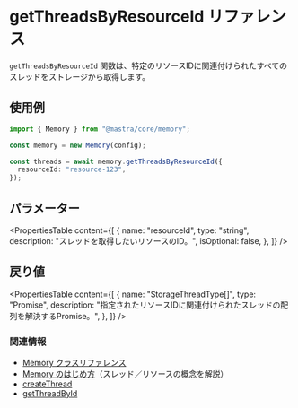# getThreadsByResourceId リファレンス

`getThreadsByResourceId` 関数は、特定のリソースIDに関連付けられたすべてのスレッドをストレージから取得します。

## 使用例

```typescript
import { Memory } from "@mastra/core/memory";

const memory = new Memory(config);

const threads = await memory.getThreadsByResourceId({
  resourceId: "resource-123",
});
```

## パラメーター

<PropertiesTable
  content={[
    {
      name: "resourceId",
      type: "string",
      description: "スレッドを取得したいリソースのID。",
      isOptional: false,
    },
  ]}
/>

## 戻り値

<PropertiesTable
  content={[
    {
      name: "StorageThreadType[]",
      type: "Promise",
      description:
        "指定されたリソースIDに関連付けられたスレッドの配列を解決するPromise。",
    },
  ]}
/>

### 関連情報

- [Memory クラスリファレンス](/reference/memory/Memory.mdx)
- [Memory のはじめ方](/docs/memory/overview.mdx)（スレッド／リソースの概念を解説）
- [createThread](/reference/memory/createThread.mdx)
- [getThreadById](/reference/memory/getThreadById.mdx)
